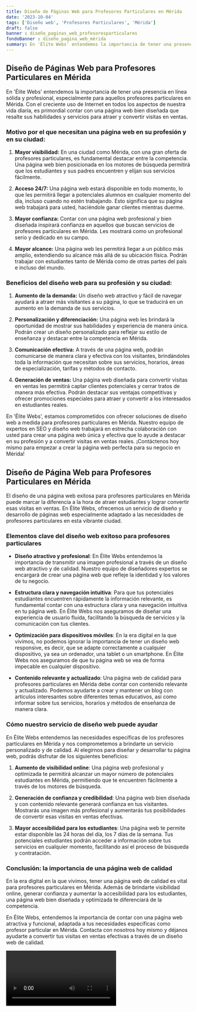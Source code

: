 ```yaml
---
title: Diseño de Páginas Web para Profesores Particulares en Mérida
date: '2023-10-04'
tags: ['Diseño web', 'Profesores Particulares', 'Mérida']
draft: false
banner : diseño_paginas_web_profesoresparticulares
fondoBanner : diseño_pagina_web_mérida
summary: En 'Élite Webs' entendemos la importancia de tener una presencia en línea sólida y profesional, especialmente para aquellos profesores particulares en Mérida. Con el creciente uso de Internet en todos los aspectos de nuestra vida diaria, es primordial contar con una página web bien diseñada que resalte sus habilidades y servicios para atraer y convertir visitas en ventas.
---
```


## Diseño de Páginas Web para Profesores Particulares en Mérida

En 'Élite Webs' entendemos la importancia de tener una presencia en línea sólida y profesional, especialmente para aquellos profesores particulares en Mérida. Con el creciente uso de Internet en todos los aspectos de nuestra vida diaria, es primordial contar con una página web bien diseñada que resalte sus habilidades y servicios para atraer y convertir visitas en ventas.

### Motivo por el que necesitan una página web en su profesión y en su ciudad:

1. **Mayor visibilidad:** En una ciudad como Mérida, con una gran oferta de profesores particulares, es fundamental destacar entre la competencia. Una página web bien posicionada en los motores de búsqueda permitirá que los estudiantes y sus padres encuentren y elijan sus servicios fácilmente.

2. **Acceso 24/7:** Una página web estará disponible en todo momento, lo que les permitirá llegar a potenciales alumnos en cualquier momento del día, incluso cuando no estén trabajando. Esto significa que su página web trabajará para usted, haciéndole ganar clientes mientras duerme.

3. **Mayor confianza:** Contar con una página web profesional y bien diseñada inspirará confianza en aquellos que buscan servicios de profesores particulares en Mérida. Les mostrará como un profesional serio y dedicado en su campo.

4. **Mayor alcance:** Una página web les permitirá llegar a un público más amplio, extendiendo su alcance más allá de su ubicación física. Podrán trabajar con estudiantes tanto de Mérida como de otras partes del país e incluso del mundo.

### Beneficios del diseño web para su profesión y su ciudad:

1. **Aumento de la demanda:** Un diseño web atractivo y fácil de navegar ayudará a atraer más visitantes a su página, lo que se traducirá en un aumento en la demanda de sus servicios.

2. **Personalización y diferenciación:** Una página web les brindará la oportunidad de mostrar sus habilidades y experiencia de manera única. Podrán crear un diseño personalizado para reflejar su estilo de enseñanza y destacar entre la competencia en Mérida.

3. **Comunicación efectiva:** A través de una página web, podrán comunicarse de manera clara y efectiva con los visitantes, brindándoles toda la información que necesitan sobre sus servicios, horarios, áreas de especialización, tarifas y métodos de contacto.

4. **Generación de ventas:** Una página web diseñada para convertir visitas en ventas les permitirá captar clientes potenciales y cerrar tratos de manera más efectiva. Podrán destacar sus ventajas competitivas y ofrecer promociones especiales para atraer y convertir a los interesados en estudiantes reales.

En 'Élite Webs', estamos comprometidos con ofrecer soluciones de diseño web a medida para profesores particulares en Mérida. Nuestro equipo de expertos en SEO y diseño web trabajará en estrecha colaboración con usted para crear una página web única y efectiva que lo ayude a destacar en su profesión y a convertir visitas en ventas reales. ¡Contáctenos hoy mismo para empezar a crear la página web perfecta para su negocio en Mérida!

<GifSeo />

<Cta />

## Diseño de Página Web para Profesores Particulares en Mérida

El diseño de una página web exitosa para profesores particulares en Mérida puede marcar la diferencia a la hora de atraer estudiantes y lograr convertir esas visitas en ventas. En Élite Webs, ofrecemos un servicio de diseño y desarrollo de páginas web especialmente adaptado a las necesidades de profesores particulares en esta vibrante ciudad.

### Elementos clave del diseño web exitoso para profesores particulares

- **Diseño atractivo y profesional**: En Élite Webs entendemos la importancia de transmitir una imagen profesional a través de un diseño web atractivo y de calidad. Nuestro equipo de diseñadores expertos se encargará de crear una página web que refleje la identidad y los valores de tu negocio.

- **Estructura clara y navegación intuitiva**: Para que tus potenciales estudiantes encuentren rápidamente la información relevante, es fundamental contar con una estructura clara y una navegación intuitiva en tu página web. En Élite Webs nos aseguramos de diseñar una experiencia de usuario fluida, facilitando la búsqueda de servicios y la comunicación con tus clientes.

- **Optimización para dispositivos móviles**: En la era digital en la que vivimos, no podemos ignorar la importancia de tener un diseño web responsive, es decir, que se adapte correctamente a cualquier dispositivo, ya sea un ordenador, una tablet o un smartphone. En Élite Webs nos aseguramos de que tu página web se vea de forma impecable en cualquier dispositivo.

- **Contenido relevante y actualizado**: Una página web de calidad para profesores particulares en Mérida debe contar con contenido relevante y actualizado. Podemos ayudarte a crear y mantener un blog con artículos interesantes sobre diferentes temas educativos, así como informar sobre tus servicios, horarios y métodos de enseñanza de manera clara.

### Cómo nuestro servicio de diseño web puede ayudar

En Élite Webs entendemos las necesidades específicas de los profesores particulares en Mérida y nos comprometemos a brindarte un servicio personalizado y de calidad. Al elegirnos para diseñar y desarrollar tu página web, podrás disfrutar de los siguientes beneficios:

1. **Aumento de visibilidad online**: Una página web profesional y optimizada te permitirá alcanzar un mayor número de potenciales estudiantes en Mérida, permitiendo que te encuentren fácilmente a través de los motores de búsqueda.

2. **Generación de confianza y credibilidad**: Una página web bien diseñada y con contenido relevante generará confianza en tus visitantes. Mostrarás una imagen más profesional y aumentarás tus posibilidades de convertir esas visitas en ventas efectivas.

3. **Mayor accesibilidad para los estudiantes**: Una página web te permite estar disponible las 24 horas del día, los 7 días de la semana. Tus potenciales estudiantes podrán acceder a información sobre tus servicios en cualquier momento, facilitando así el proceso de búsqueda y contratación.

### Conclusión: la importancia de una página web de calidad

En la era digital en la que vivimos, tener una página web de calidad es vital para profesores particulares en Mérida. Además de brindarte visibilidad online, generar confianza y aumentar la accesibilidad para los estudiantes, una página web bien diseñada y optimizada te diferenciará de la competencia.

En Élite Webs, entendemos la importancia de contar con una página web atractiva y funcional, adaptada a tus necesidades específicas como profesor particular en Mérida. Contacta con nosotros hoy mismo y déjanos ayudarte a convertir tus visitas en ventas efectivas a través de un diseño web de calidad.

<Video />

<CtaBot job='Profesores Particulares' city='Mérida'/>

<Gmaps query='Mérida+españa+maps' />